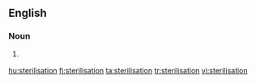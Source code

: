 {{also|Sterilisation}}
==English==

===Noun===
{{en-noun}}

# {{British}} {{alternative spelling of|[[sterilization]]}}

[[hu:sterilisation]]
[[fi:sterilisation]]
[[ta:sterilisation]]
[[tr:sterilisation]]
[[vi:sterilisation]]